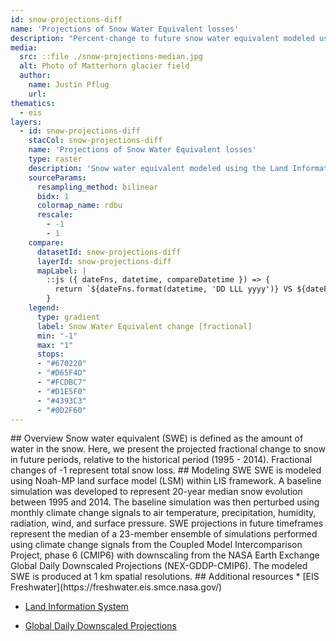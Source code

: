 ```yaml
---
id: snow-projections-diff
name: 'Projections of Snow Water Equivalent losses'
description: "Percent-change to future snow water equivalent modeled using the Land Information System framework and CMIP6 projections"
media:
  src: ::file ./snow-projections-median.jpg
  alt: Photo of Matterhorn glacier field
  author:
    name: Justin Pflug
    url: 
thematics:
  - eis
layers:
  - id: snow-projections-diff
    stacCol: snow-projections-diff
    name: 'Projections of Snow Water Equivalent losses'
    type: raster
    description: 'Snow water equivalent modeled using the Land Information System framework and CMIP6 projections'
    sourceParams:
      resampling_method: bilinear
      bidx: 1
      colormap_name: rdbu
      rescale:
        - -1
        - 1
    compare:
      datasetId: snow-projections-diff
      layerId: snow-projections-diff
      mapLabel: |
        ::js ({ dateFns, datetime, compareDatetime }) => {
          return `${dateFns.format(datetime, 'DD LLL yyyy')} VS ${dateFns.format(compareDatetime, 'DD LLL' 2011)}`;        
        }
    legend:
      type: gradient
      label: Snow Water Equivalent change [fractional]
      min: "-1"
      max: "1"
      stops:
      - "#670220"
      - "#D65F4D"
      - "#FCDBC7"
      - "#D1E5F0"
      - "#4393C3"
      - "#0D2F60"
---
```

<Block type='full'>
<Prose>
## Overview
Snow water equivalent (SWE) is defined as the amount of water in the snow. Here, we present the projected fractional change to snow in future periods, relative to the historical period (1995 - 2014). Fractional changes of -1 represent total snow loss. 
</Prose>
</Block>


<Block>
<Prose>
## Modeling SWE
SWE is modeled using Noah-MP land surface model (LSM) within LIS framework. A baseline simulation was developed to represent 20-year median snow evolution between 1995 and 2014. The baseline simulation was then perturbed using monthly climate change signals to air temperature, precipitation, humidity, radiation, wind, and surface pressure. SWE projections in future timeframes represent the median of a 23-member ensemble of simulations performed using climate change signals from the Coupled Model Intercomparison Project, phase 6 (CMIP6) with downscaling from the NASA Earth Exchange Global Daily Downscaled Projections (NEX-GDDP-CMIP6). The modeled SWE is produced at 1 km spatial resolutions. 
</Prose>
</Block>

<Block>
<Prose>
## Additional resources
* [EIS Freshwater](https://freshwater.eis.smce.nasa.gov/)

* [Land Information System](https://lis.gsfc.nasa.gov/)

* [Global Daily Downscaled Projections](https://www.nasa.gov/nex/gddp)
</Prose>
</Block>
